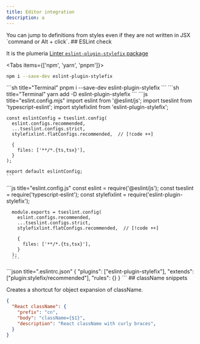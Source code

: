 ```yaml
---
title: Editor integration
description: a
---
```


<Callout title="It is Good know">
  You can jump to definitions from styles even if they are not written in JSX `command or Alt + click`.
</Callout>

<Steps>
<Step>
## ESLint check

It is the plumeria [Linter `eslint-plugin-stylefix` package](https://www.npmjs.com/package/eslint-plugin-stylefix)

<Tabs items={['npm',  'yarn', 'pnpm']}>
<Tab>
```sh title="Terminal"
npm i --save-dev eslint-plugin-stylefix
```
</Tab>
<Tab>
```sh title="Terminal"
pnpm i --save-dev eslint-plugin-stylefix
```
</Tab>
<Tab>
```sh title="Terminal"
yarn add -D eslint-plugin-stylefix
```
</Tab>
</Tabs>
<Tabs items={['Flat Config ESM', 'CJS', 'eslint8']}>
  <Tab>
    ```js title="eslint.config.mjs"
    import eslint from '@eslint/js';
    import tseslint from 'typescript-eslint';
    import stylefixlint from 'eslint-plugin-stylefix';

    const eslintConfig = tseslint.config(
      eslint.configs.recommended,
      ...tseslint.configs.strict,
      stylefixlint.flatConfigs.recommended,  // [!code ++]

      {
        files: ['**/*.{ts,tsx}'],
      }
    );

    export default eslintConfig;
    ```

  </Tab>
    <Tab>
      ```js title="eslint.config.js"
      const eslint = require('@eslint/js');
      const tseslint = require('typescript-eslint');
      const stylefixlint = require('eslint-plugin-stylefix');

      module.exports = tseslint.config(
        eslint.configs.recommended,
        ...tseslint.configs.strict,
        stylefixlint.flatConfigs.recommended,  // [!code ++]

        {
          files: ['**/*.{ts,tsx}'],
        }
      );
      ```

  </Tab>
  <Tab>
    ```json title=".eslintrc.json"
    {
      "plugins": ["eslint-plugin-stylefix"],
      "extends": ["plugin:stylefix/recommended"],     
      "rules": {}
    }
    ```
</Tab>
</Tabs>
</Step>
<Step>
## className snippets

Creates a shortcut for object expansion of className.
```json
{
  "React className": {
    "prefix": "cn",
    "body": "className={$1}",
    "description": "React className with curly braces",
  }
}
```
</Step>
</Steps>